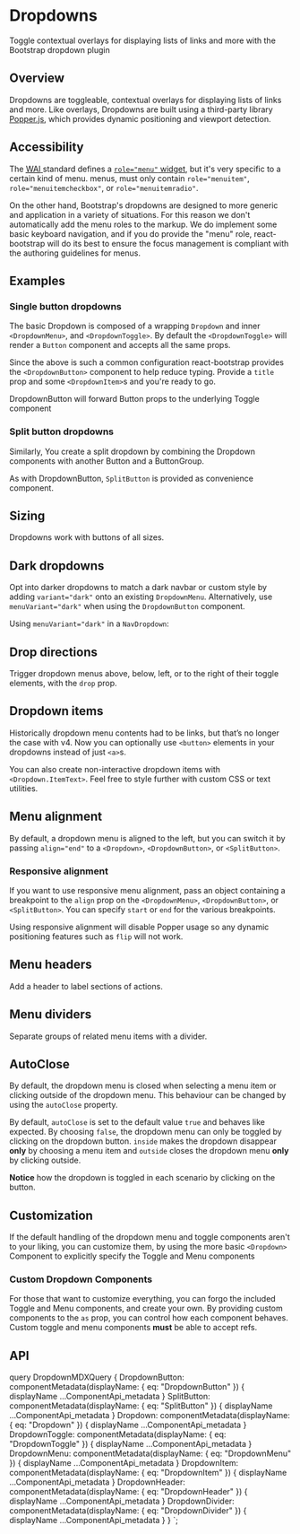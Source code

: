 



# Dropdowns

<p className="lead">
  Toggle contextual overlays for displaying lists of links and more with
  the Bootstrap dropdown plugin
</p>

## Overview

Dropdowns are toggleable, contextual overlays for displaying lists of
links and more. Like overlays, Dropdowns are built using a third-party
library <a href="https://popper.js.org/">Popper.js</a>, which provides
dynamic positioning and viewport detection.


## Accessibility

The <a href="https://www.w3.org/TR/wai-aria/"><abbr title="Web Accessibility Initiative">WAI</abbr> <ARIA /></a> standard
defines a [`role="menu"` widget][1], but it's very specific to a certain kind of menu. <ARIA /> menus, must
only contain `role="menuitem"`, `role="menuitemcheckbox"`, or `role="menuitemradio"`.

On the other hand, Bootstrap's dropdowns are designed to more generic
and application in a variety of situations. For this reason we don't
automatically add the menu roles to the markup. We do implement some
basic keyboard navigation, and if you do provide the "menu" role,
react-bootstrap will do its best to ensure the focus management is
compliant with the <ARIA /> authoring guidelines for menus.

## Examples

### Single button dropdowns

The basic Dropdown is composed of a wrapping `Dropdown` and
inner `<DropdownMenu>`, and `<DropdownToggle>`. By
default the `<DropdownToggle>` will render a
`Button` component and accepts all the same props.

<ReactPlayground codeText={DropdownBasic} />

Since the above is such a common configuration react-bootstrap provides
the `<DropdownButton>` component to help reduce typing. Provide
a `title` prop and some `<DropdownItem>`s and you're
ready to go.


<ReactPlayground codeText={DropdownBasicButton} />

DropdownButton will forward Button props to the underlying Toggle
component

<ReactPlayground codeText={DropdownVariants} />

### Split button dropdowns

Similarly, You create a split dropdown by combining the Dropdown
components with another Button and a ButtonGroup.

<ReactPlayground codeText={SplitBasic} />


As with DropdownButton, `SplitButton` is provided as
convenience component.

<ReactPlayground codeText={SplitVariants} />

## Sizing

Dropdowns work with buttons of all sizes.

<ReactPlayground codeText={DropdownButtonSizes} />

## Dark dropdowns

Opt into darker dropdowns to match a dark navbar or custom style by adding 
`variant="dark"` onto an existing `DropdownMenu`. Alternatively, use
`menuVariant="dark"` when using the `DropdownButton` component.

<ReactPlayground codeText={ButtonDark} />

Using `menuVariant="dark"` in a `NavDropdown`:

<ReactPlayground codeText={NavbarDark} />

## Drop directions

Trigger dropdown menus above, below, left, or to the right of their
toggle elements, with the `drop` prop.

<ReactPlayground codeText={DropDirections} />

## Dropdown items

Historically dropdown menu contents had to be links, but that’s no
longer the case with v4. Now you can optionally use
`<button>` elements in your dropdowns instead of just `<a>`s.

You can also create non-interactive dropdown items with `<Dropdown.ItemText>`.
Feel free to style further with custom CSS or text utilities.

<ReactPlayground codeText={DropdownItemTags} />

## Menu alignment

By default, a dropdown menu is aligned to the left, but you can switch
it by passing `align="end"` to a `<Dropdown>`, `<DropdownButton>`, or `<SplitButton>`.

<ReactPlayground codeText={MenuAlignRight} />

### Responsive alignment

If you want to use responsive menu alignment, pass an object containing a breakpoint to the 
`align` prop on the `<DropdownMenu>`, `<DropdownButton>`, or `<SplitButton>`. 
You can specify `start` or `end` for the various breakpoints.

<Callout theme="danger" title="Warning">
  Using responsive alignment will disable Popper usage so any dynamic positioning 
  features such as <code>flip</code> will not work.
</Callout>


<ReactPlayground codeText={MenuAlignResponsive} />

## Menu headers

Add a header to label sections of actions.

<ReactPlayground
  codeText={MenuHeaders}
  exampleClassName={styles.staticDropdownMenu}
/>

## Menu dividers

Separate groups of related menu items with a divider.

<ReactPlayground
  codeText={MenuDividers}
  exampleClassName={styles.staticDropdownMenu}
/>

## AutoClose

By default, the dropdown menu is closed when selecting a menu item or clicking outside of the
dropdown menu. This behaviour can be changed by using the `autoClose` property.

By default, `autoClose` is set to the default value `true` and behaves like expected. By choosing `false`, the dropdown
menu can only be toggled by clicking on the dropdown button. `inside` makes the dropdown disappear __only__
by choosing a menu item and `outside` closes the dropdown menu __only__ by clicking outside.

__Notice__ how the dropdown is toggled in each scenario by clicking on the button.

<ReactPlayground codeText={AutoClose} />

## Customization

If the default handling of the dropdown menu and toggle components
aren't to your liking, you can customize them, by using the more basic
`<Dropdown>` Component to explicitly specify the Toggle and
Menu components

<ReactPlayground
  codeText={DropdownButtonCustom}
  exampleClassName={styles.customDropdownMenu}
/>

### Custom Dropdown Components

For those that want to customize everything, you can forgo the included
Toggle and Menu components, and create your own. By providing custom
components to the `as` prop, you can control how each
component behaves. Custom toggle and menu components __must__ be able to accept refs.

<ReactPlayground codeText={DropdownButtonCustomMenu} />

## API

<ComponentApi metadata={props.data.DropdownButton} />

<ComponentApi metadata={props.data.SplitButton} />

<ComponentApi metadata={props.data.Dropdown} />

<ComponentApi metadata={props.data.DropdownToggle} exportedBy={props.data.Dropdown} />

<ComponentApi metadata={props.data.DropdownMenu} exportedBy={props.data.Dropdown} />

<ComponentApi metadata={props.data.DropdownItem} exportedBy={props.data.Dropdown} />
<ComponentApi metadata={props.data.DropdownHeader} exportedBy={props.data.Dropdown} />
<ComponentApi
metadata={props.data.DropdownDivider}
exportedBy={props.data.Dropdown}
/>


  query DropdownMDXQuery {
    DropdownButton: componentMetadata(displayName: { eq: "DropdownButton" }) {
      displayName
      ...ComponentApi_metadata
    }
    SplitButton: componentMetadata(displayName: { eq: "SplitButton" }) {
      displayName
      ...ComponentApi_metadata
    }
    Dropdown: componentMetadata(displayName: { eq: "Dropdown" }) {
      displayName
      ...ComponentApi_metadata
    }
    DropdownToggle: componentMetadata(displayName: { eq: "DropdownToggle" }) {
      displayName
      ...ComponentApi_metadata
    }
    DropdownMenu: componentMetadata(displayName: { eq: "DropdownMenu" }) {
      displayName
      ...ComponentApi_metadata
    }
    DropdownItem: componentMetadata(displayName: { eq: "DropdownItem" }) {
      displayName
      ...ComponentApi_metadata
    }
    DropdownHeader: componentMetadata(displayName: { eq: "DropdownHeader" }) {
      displayName
      ...ComponentApi_metadata
    }
    DropdownDivider: componentMetadata(displayName: { eq: "DropdownDivider" }) {
      displayName
      ...ComponentApi_metadata
    }
  }
`;

[0]: https://www.w3.org/TR/wai-aria/
[1]: https://www.w3.org/TR/wai-aria-1.1/#menu
